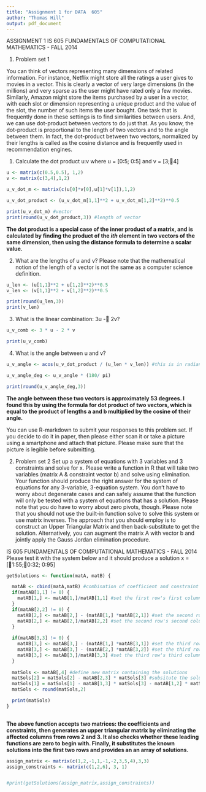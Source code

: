 ```yaml
---
title: "Assignment 1 for DATA  605"
author: "Thomas Hill"
output: pdf_document
---
```



ASSIGNMENT 1
IS 605 FUNDAMENTALS OF COMPUTATIONAL MATHEMATICS - FALL 2014

1. Problem set 1

You can think of vectors representing many dimensions of related information. For
instance, Netflix might store all the ratings a user gives to movies in a vector. This is
clearly a vector of very large dimensions (in the millions) and very sparse as the user might
have rated only a few movies. Similarly, Amazon might store the items purchased by a user
in a vector, with each slot or dimension representing a unique product and the value of the
slot, the number of such items the user bought. One task that is frequently done in these
settings is to find similarities between users. And, we can use dot-product between vectors
to do just that. As you know, the dot-product is proportional to the length of two vectors
and to the angle between them. In fact, the dot-product between two vectors, normalized
by their lengths is called as the cosine distance and is frequently used in recommendation
engines.

(1) Calculate the dot product u:v where u = [0:5; 0:5] and v = [3;􀀀4]


```r

u <- matrix(c(0.5,0.5), 1,2)
v <- matrix(c(3,4),1,2)

u_v_dot_m <- matrix(c(u[0]*v[0],u[1]*v[1]),1,2)

u_v_dot_product <- (u_v_dot_m[1,1]**2 + u_v_dot_m[1,2]**2)**0.5

print(u_v_dot_m) #vector
print(round(u_v_dot_product,3)) #length of vector

```

__The dot product is a special case of the inner product of a matrix, and is calculated by finding the product of the _ith_ element in two vectors of the same dimension, then using the distance formula to determine a scalar value.__  

(2) What are the lengths of u and v? Please note that the mathematical notion of the
length of a vector is not the same as a computer science definition.

```r

u_len <- (u[1,1]**2 + u[1,2]**2)**0.5
v_len <- (v[1,1]**2 + v[1,2]**2)**0.5

print(round(u_len,3))
print(v_len)

```

(3) What is the linear combination: 3u -􀀀 2v?

```r

u_v_comb <- 3 * u - 2 * v

print(u_v_comb)

```


(4) What is the angle between u and v?

```r

u_v_angle <- acos(u_v_dot_product / (u_len * v_len)) #this is in radians

u_v_angle_deg <- u_v_angle * (180/ pi)

print(round(u_v_angle_deg,3))


```

__The angle between these two vectors is approximately 53 degrees. I found this by using the formula for dot product of two vectors, which is equal to the product of lengths a and b multiplied by the cosine of their angle.__ 

You can use R-markdown to submit your responses to this problem set. If you decide to
do it in paper, then please either scan it or take a picture using a smartphone and attach
that picture. Please make sure that the picture is legible before submitting.

2. Problem set 2
Set up a system of equations with 3 variables and 3 constraints and solve for x. Please
write a function in R that will take two variables (matrix A & constraint vector b) and
solve using elimination. Your function should produce the right answer for the system of
equations for any 3-variable, 3-equation system. You don't have to worry about degenerate
cases and can safely assume that the function will only be tested with a system of equations
that has a solution. Please note that you do have to worry about zero pivots, though. Please
note that you should not use the built-in function solve to solve this system or use matrix
inverses. The approach that you should employ is to construct an Upper Triangular Matrix
and then back-substitute to get the solution. Alternatively, you can augment the matrix
A with vector b and jointly apply the Gauss Jordan elimination procedure.

IS 605 FUNDAMENTALS OF COMPUTATIONAL MATHEMATICS - FALL 2014
Please test it with the system below and it should produce a solution x = [􀀀1:55;􀀀0:32; 0:95]

```r

getSolutions <- function(matA, matB) {

  matAB <- cbind(matA,matB) #combination of coefficient and constraint matrices
  if(matAB[1,1] != 0) { 
    matAB[1,] <- matAB[1,]/matAB[1,1] #set the first row's first column equal to one
  }
  if(matAB[2,2] != 0) {
    matAB[2,] <- matAB[2,] - (matAB[1,] *matAB[2,1]) #set the second row's first column equal to zero
    matAB[2,] <- matAB[2,]/matAB[2,2] #set the second row's second column equal to one
  }
  
  if(matAB[3,3] != 0) {
    matAB[3,] <- matAB[3,] - (matAB[1,] *matAB[3,1]) #set the third row's first column equal to zero
    matAB[3,] <- matAB[3,] - (matAB[2,] *matAB[3,2]) #set the third row's first column equal to zero
    matAB[3,] <- matAB[3,]/matAB[3,3] #set the third row's third column equal to one
  }
  
  matSols <- matAB[,4] #define new matrix containing the solutions
  matSols[2] = matSols[2] - matAB[2,3] * matSols[3] #subsitute the solution of x3 into row 2
  matSols[1] = matSols[1] - matAB[1,3] * matSols[3] - matAB[1,2] * matSols[2] #substitute the solutions of x2, x3 into row 1
  matSols <- round(matSols,2)

  print(matSols)
}
  
```


__The above function accepts two matrices: the coefficients and constraints, then generates an upper triangular matrix by eliminating the affected columns from rows 2 and 3. It also checks whether these leading functions are zero to begin with. Finally, it substitutes the known solutions into the first two rows and provides an an array of solutions.__ 

```r

assign_matrix <- matrix(c(1,2,-1,1,-1,-2,3,5,4),3,3)
assign_constraints <- matrix(c(1,2,6), 3, 1)


#print(getSolutions(assign_matrix,assign_constraints))



```
